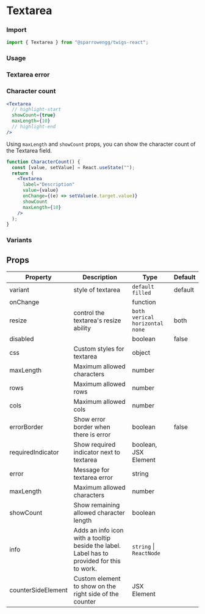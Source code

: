 
# Textarea

### Import

```jsx
import { Textarea } from "@sparrowengg/twigs-react";
```

### Usage

<TextareaSnippet />

### Textarea error

<TextareaErrorSnippet />

### Character count

```jsx
<Textarea
  // highlight-start
  showCount={true}
  maxLength={10}
  // highlight-end
/>
```

Using `maxLength` and `showCount` props, you can show the character count of the Textarea field.

```jsx live play=textarea-character-count
function CharacterCount() {
  const [value, setValue] = React.useState("");
  return (
    <Textarea
      label="Description"
      value={value}
      onChange={(e) => setValue(e.target.value)}
      showCount
      maxLength={10}
    />
  );
}
```

### Variants

<TextareaVariantsSnippet />

## Props

| Property           | Description                                                                                | Type                                 | Default |
| ------------------ | ------------------------------------------------------------------------------------------ | ------------------------------------ | ------- |
| variant            | style of textarea                                                                          | `default` `filled`                   | default |
| onChange           |                                                                                            | function                             |         |
| resize             | control the textarea's resize ability                                                      | `both` `verical` `horizontal` `none` | both    |
| disabled           |                                                                                            | boolean                              | false   |
| css                | Custom styles for textarea                                                                 | object                               |         |
| maxLength          | Maximum allowed characters                                                                 | number                               |         |
| rows               | Maximum allowed rows                                                                       | number                               |         |
| cols               | Maximum allowed cols                                                                       | number                               |         |
| errorBorder        | Show error border when there is error                                                      | boolean                              | false   |
| requiredIndicator  | Show required indicator next to textarea                                                   | boolean, JSX Element                 |         |
| error              | Message for textarea error                                                                 | string                               |         |
| maxLength          | Maximum allowed characters                                                                 | number                               |         |
| showCount          | Show remaining allowed character length                                                    | boolean                              |         |
| info               | Adds an info icon with a tooltip beside the label. Label has to provided for this to work. | `string` \| `ReactNode`              |         |
| counterSideElement | Custom element to show on the right side of the counter                                    | JSX Element                          |         |
